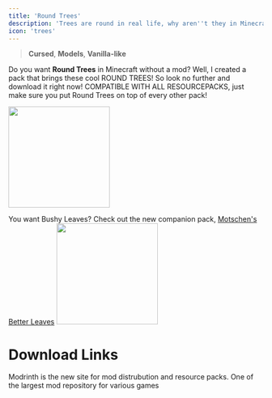 ```yaml
---
title: 'Round Trees'
description: 'Trees are round in real life, why aren''t they in Minecraft?'
icon: 'trees'
---
```


> <Icon icon="bug" iconType="regular" /> **Cursed**, <Icon icon="layer-group" iconType="regular" /> **Models**, <Icon icon="ice-cream" iconType="regular" /> **Vanilla-like**

Do you want **Round Trees** in Minecraft without a mod? Well, I created a pack that brings these cool ROUND TREES!
So look no further and download it right now!
<Info>COMPATIBLE WITH ALL RESOURCEPACKS, just make sure you put Round Trees on top of every other pack!</Info>

<img height="200" noZoom src="/images/rt-1.png" />

You want Bushy Leaves? Check out the new companion pack, [Motschen's Better Leaves](/resourcepacks/motschenbetterleaves)
<img height="200" noZoom src="/images/betterleaves.png" />

# Download Links

<CardGroup cols={2}>
  <Card 
    title="Modrinth Download Link"
    icon= "download"
    href="https://modrinth.com/resourcepack/round-trees"
  >
    Modrinth is the new site for mod distrubution and resource packs.
  </Card>
  <Card
    title="Curseforge Download Link"
    icon="download"
    href="https://www.curseforge.com/minecraft/texture-packs/round-trees-mc-vanilla-1-8-1-13"
  >
    One of the largest mod repository for various games
  </Card>
</CardGroup>